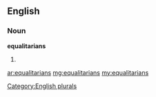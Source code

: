 ==English==

===Noun===
'''equalitarians'''

# {{plural of|[[equalitarian]]}}

[[Category:English plurals]]

[[ar:equalitarians]]
[[mg:equalitarians]]
[[my:equalitarians]]